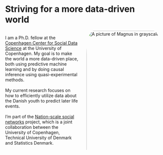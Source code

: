 # Striving for a more data-driven world

:::::::::::::: {.columns}

::: {.column width="50%"}

<div><p>I am a Ph.D. fellow at the [Copenhagen Center for Social Data Science](https://sodas.ku.dk/) at the University of Copenhagen. My goal is to make the world a more data-driven place, both using predictive machine learning and by doing causal inference using quasi-experimental methods.<br><br>My current research focuses on how to efficiently utilize data about the Danish youth to predict later life events.<br><br>I'm part of the [Nation-scale social networks](https://sodas.ku.dk/projects/nation-scale-social-networks/) project, which is a joint collaboration between the University of Copenhagen, Technical University of Denmark and Statistics Denmark.</p></div>

:::

::: {.column width="50%"}
<div class="column"><img src="images/Malini_grey.jpg" alt="A picture of Magnus in grayscale" width="200%" style="border-radius:10%"><br></div> 

:::

::::::::::::::
